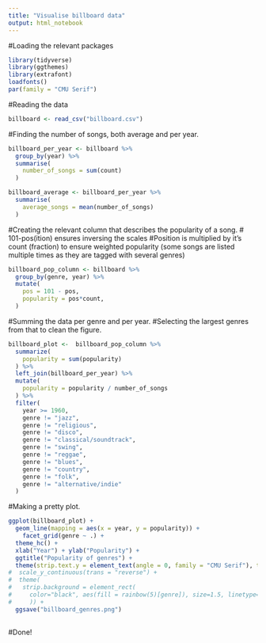 ---
title: "Visualise billboard data"
output: html_notebook
---
 
#Loading the relevant packages
```{r}
library(tidyverse)
library(ggthemes)
library(extrafont)
loadfonts()
par(family = "CMU Serif")
```

#Reading the data
```{r}
billboard <- read_csv("billboard.csv")
```

#Finding the number of songs, both average and per year.
```{r}
billboard_per_year <- billboard %>%
  group_by(year) %>%
  summarise(
    number_of_songs = sum(count)
  ) 

billboard_average <- billboard_per_year %>%
  summarise(
    average_songs = mean(number_of_songs)
  )
```

#Creating the relevant column that describes the popularity of a song. 
# 101-pos(ition) ensures inversing the scales
#Position is multiplied by it's count (fraction) to ensure weighted popularity (some songs are listed multiple times as they are tagged with several genres)
```{r}
billboard_pop_column <- billboard %>%
  group_by(genre, year) %>%
  mutate(
    pos = 101 - pos,
    popularity = pos*count,
  )
```


#Summing the data per genre and per year. 
#Selecting the largest genres from that to clean the figure.
```{r}
billboard_plot <-  billboard_pop_column %>%
  summarize(
    popularity = sum(popularity)
  ) %>%
  left_join(billboard_per_year) %>%
  mutate(
    popularity = popularity / number_of_songs
  ) %>%
  filter(
    year >= 1960,
    genre != "jazz",
    genre != "religious",
    genre != "disco",
    genre != "classical/soundtrack",
    genre != "swing",
    genre != "reggae",
    genre != "blues",
    genre != "country",
    genre != "folk",
    genre != "alternative/indie"
  )
```


#Making a pretty plot.
```{r}
ggplot(billboard_plot) +
  geom_line(mapping = aes(x = year, y = popularity)) +
    facet_grid(genre ~ .) +
  theme_hc() +
  xlab("Year") + ylab("Popularity") + 
  ggtitle("Popularity of genres") + 
  theme(strip.text.y = element_text(angle = 0, family = "CMU Serif"), text = element_text(family = "CMU Serif")) +
#  scale_y_continuous(trans = "reverse") +
#  theme(
#   strip.background = element_rect(
#     color="black", aes(fill = rainbow(5)[genre]), size=1.5, linetype="solid" 
#     )) + 
  ggsave("billboard_genres.png")
  
```
#Done!
